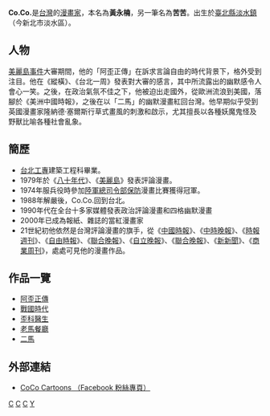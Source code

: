 {{漫畫}}

'''Co.Co.'''{{BD|1953年|catIdx=C}}是[[台灣|台灣]]的[[漫畫家|漫畫家]]，本名為'''黃永楠'''，另一筆名為'''苦苦'''。出生於[[新北市|臺北縣]][[淡水區|淡水鎮]]（今新北市淡水區）。

==人物==
[[美麗島事件|美麗島事件]]大審期間，他的「阿歪正傳」在訴求言論自由的時代背景下，格外受到注目。他在《縱橫》、《台北一周》發表對大審的感言，其中所流露出的幽默感令人會心一笑。之後，在政治氣氛不佳之下，他被迫出走國外，從歐洲流浪到美國，落腳於《美洲中國時報》，之後在以「二馬」的幽默漫畫紅回台灣。他早期似乎受到英國漫畫家隆納德·塞爾斯行草式畫風的刺激和啟示，尤其擅長以各種妖魔鬼怪及野獸比喻各種社會亂象。

==簡歷==
*[[台北工專|台北工專]]建築工程科畢業。
*1979年於《[[八十年代_(雜誌)|八十年代]]》、《[[美麗島雜誌|美麗島]]》發表評論漫畫。
*1974年服兵役時參加[[陸軍總司令部|陸軍總司令部]][[保防|保防]]漫畫比賽獲得冠軍。
*1988年解嚴後，Co.Co.回到台北。
*1990年代在全台十多家媒體發表政治評論漫畫和四格幽默漫畫
*2000年已成為報紙、雜誌的當紅漫畫家
*21世紀初他依然是台灣評論漫畫的旗手，從《[[中國時報|中國時報]]》、《[[中時晚報|中時晚報]]》、《[[時報週刊|時報週刊]]》、《[[自由時報|自由時報]]》、《[[聯合晚報|聯合晚報]]》、《[[自立晚報|自立晚報]]》、《[[聯合晚報|聯合晚報]]》、《[[新新聞|新新聞]]》、《[[商業周刊_(台灣)|商業周刊]]》，處處可見他的漫畫作品。

==作品一覽==
*[[阿歪正傳|阿歪正傳]]
*[[戰國時代|戰國時代]]
*[[歪科醫生|歪科醫生]]
*[[老馬餐廳|老馬餐廳]]
*[[二馬|二馬]]

== 外部連結 ==
* [https://www.facebook.com/cococartoons CoCo Cartoons （[[Facebook|Facebook]] 粉絲專頁）] {{Wayback|url=https://www.facebook.com/cococartoons |date=20191208201106 }}

[[Category:臺灣漫畫家|C]]
[[Category:國立臺北科技大學校友|C]]
[[Category:台北市人|C]]
[[Category:黃姓|Y]]